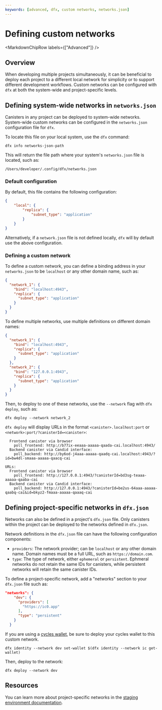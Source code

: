 ```yaml
---
keywords: [advanced, dfx, custom networks, networks.json]
---
```



# Defining custom networks

<MarkdownChipRow labels={["Advanced"]} />

## Overview

When developing multiple projects simultaneously, it can be beneficial to deploy each project to a different local network for simplicity or to support different development workflows. Custom networks can be configured with `dfx` at both the system-wide and project-specific levels. 

## Defining system-wide networks in `networks.json`

Canisters in any project can be deployed to system-wide networks. System-wide custom networks can be configured in the `networks.json` configuration file for `dfx`.

To locate this file on your local system, use the `dfx` command:

```
dfx info networks-json-path
```

This will return the file path where your system's `networks.json` file is located, such as:

```
/Users/developer/.config/dfx/networks.json
```

### Default configuration

By default, this file contains the following configuration:

```json
{
    "local": {
        "replica": {
            "subnet_type": "application"
        }
    }
}
```

Alternatively, if a `network.json` file is not defined locally, `dfx` will by default use the above configuration. 

### Defining a custom network

To define a custom network, you can define a binding address in your `networks.json` to be `localhost` or any other domain name, such as:

```json
{
  "network_1": {
    "bind": "localhost:4943",
    "replica": {
      "subnet_type": "application"
    }
  }
}
```

To define multiple networks, use multiple definitions on different domain names:

```json
{
  "network_1": {
    "bind": "localhost:4943",
    "replica": {
      "subnet_type": "application"
    }
  },
  "network_2": {
    "bind": "127.0.0.1:4943",
    "replica": {
      "subnet_type": "application"
    }
  }
}
```

Then, to deploy to one of these networks, use the `--network` flag with `dfx deploy`, such as:

```
dfx deploy --network network_2
```

`dfx deploy` will display URLs in the format `<canister>.localhost:port` or `<network>:port/?canisterId=<canister>`:

```
  Frontend canister via browser
    poll_frontend: http://b77ix-eeaaa-aaaaa-qaada-cai.localhost:4943/
  Backend canister via Candid interface:
    poll_backend: http://by6od-j4aaa-aaaaa-qaadq-cai.localhost:4943/?id=bw4dl-smaaa-aaaaa-qaacq-cai
```

```
URLs:
  Frontend canister via browser
    poll_frontend: http://127.0.0.1:4943/?canisterId=bd3sg-teaaa-aaaaa-qaaba-cai
  Backend canister via Candid interface:
    poll_backend: http://127.0.0.1:4943/?canisterId=be2us-64aaa-aaaaa-qaabq-cai&id=bkyz2-fmaaa-aaaaa-qaaaq-cai
```

## Defining project-specific networks in `dfx.json`

Networks can also be defined in a project's `dfx.json` file. Only canisters within the project can be deployed to the networks defined in `dfx.json`.

Network definitions in the `dfx.json` file can have the following configuration components:

- `providers`: The network provider; can be `localhost` or any other domain name. Domain names must be a full URL, such as `https://domain.com`.
- `type`: The type of network, either `ephemeral` or `persistent`. Ephmeral networks do not retain the same IDs for canisters, while persistent networks will retain the same canister IDs.

To define a project-specific network, add a "networks" section to your `dfx.json` file such as:

```json
"networks": {
    "dev": {
      "providers": [
        "https://ic0.app"
      ],
      "type": "persistent"
    }
  }
```

If you are using a [cycles wallet]((/docs/current/developer-docs/getting-started/cycles/cycles-wallet)), be sure to deploy your cycles wallet to this custom network.

```
dfx identity --network dev set-wallet $(dfx identity --network ic get-wallet)
```

Then, deploy to the network:

```
dfx deploy --network dev
```

## Resources

You can learn more about project-specific networks in the [staging environment documentation](/docs/current/developer-docs/production/staging-environment).
